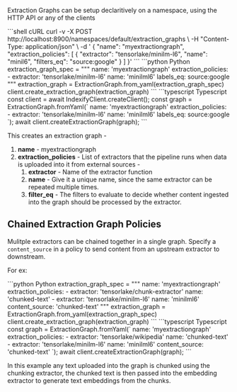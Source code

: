 Extraction Graphs can be setup declaritively on a namespace, using the HTTP API or any of the clients

<CodeGroup>
    ```shell cURL
    curl -v -X POST http://localhost:8900/namespaces/default/extraction_graphs \
    -H "Content-Type: application/json" \
    -d '
    {
        "name": "myextractiongraph",
        "extraction_policies": [
            {
              "extractor": "tensorlake/minilm-l6",
              "name": "minil6",
              "filters_eq": "source:google"
            }
        ]
    }'
    ```
    ```python Python
    extraction_graph_spec = """
    name: 'myextractiongraph'
    extraction_policies:
      - extractor: 'tensorlake/minilm-l6'
        name: 'minilml6'
        labels_eq: source:google
    """
    extraction_graph = ExtractionGraph.from_yaml(extraction_graph_spec)
    client.create_extraction_graph(extraction_graph)  
    ```
    ```typescript Typescript
    const client = await IndexifyClient.createClient();
    const graph = ExtractionGraph.fromYaml(`
    name: 'myextractiongraph'
    extraction_policies:
      - extractor: 'tensorlake/minilm-l6'
        name: 'minilml6'
        labels_eq: source:google
    `);
    await client.createExtractionGraph(graph);
    ```
</CodeGroup>

This creates an extraction graph - 

1. **name** - myextractiongraph
2. **extraction_policies** - List of extractors that the pipeline runs when data is uploaded into it from external sources -
   1. **extractor** - Name of the extractor function
   2. **name** - Give it a unique name, since the same extractor can be repeated multiple times.
   3. **filter_eq** - The filters to evaluate to decide whether content ingested into the graph should be processed by the extractor.

## Chained Extraction Graph Policies
Mulitple extractors can be chained together in a single graph. Specify a `content_source` in a policy to send content from an upstream extractor to downstream.

For ex:

<CodeGroup>
    ```python Python
    extraction_graph_spec = """
    name: 'myextractiongraph'
    extraction_policies:
      - extractor: 'tensorlake/chunk-extractor'
        name: 'chunked-text'
      - extractor: 'tensorlake/minilm-l6'
        name: 'minilml6'
        content_source: 'chunked-text'
    """
    extraction_graph = ExtractionGraph.from_yaml(extraction_graph_spec)
    client.create_extraction_graph(extraction_graph)  
    ```
    ```typescript Typescript
    const graph = ExtractionGraph.fromYaml(`
    name: 'myextractiongraph'
    extraction_policies:
      - extractor: 'tensorlake/wikipedia'
        name: 'chunked-text'
      - extractor: 'tensorlake/minilm-l6'
        name: 'minilml6'
        content_source: 'chunked-text'
    `);
    await client.createExtractionGraph(graph);
    ```
</CodeGroup>
    
In this example any text uploaded into the graph is chunked using the chunking extractor, the chunked text is then passed into the embedding extractor to generate text embeddings from the chunks.
